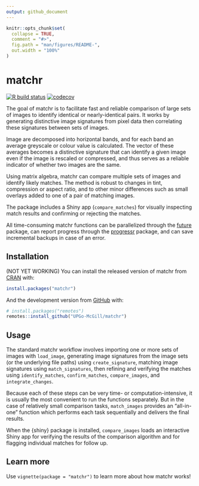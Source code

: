 ```yaml
---
output: github_document
---
```


<!-- README.md is generated from README.Rmd. Please edit that file -->

```r
knitr::opts_chunk$set(
  collapse = TRUE,
  comment = "#>",
  fig.path = "man/figures/README-",
  out.width = "100%"
)
```

# matchr

<!-- badges: start -->
[![R build status](https://github.com/UPGo-McGill/matchr/workflows/R-CMD-check/badge.svg)](https://github.com/UPGo-McGill/matchr/actions)
[![codecov](https://codecov.io/gh/UPGo-McGill/matchr/branch/master/graph/badge.svg)](https://codecov.io/gh/UPGo-McGill/matchr)
<!-- badges: end -->

The goal of matchr is to facilitate fast and reliable comparison of large sets of images to identify identical or nearly-identical pairs. It works by generating distinctive image signatures from pixel data then correlating these signatures between sets of images.

Image are decomposed into horizontal bands, and for each band an average greyscale or colour value is calculated. The vector of these averages becomes a distinctive signature that can identify a given image even if the image is rescaled or compressed, and thus serves as a reliable indicator of whether two images are the same.

Using matrix algebra, matchr can compare multiple sets of images and identify likely matches. The method is robust to changes in tint, compression or aspect ratio, and to other minor differences such as small overlays added to one of a pair of matching images.

The package includes a Shiny app (`compare_matches`) for visually inspecting match results and confirming or rejecting the matches.

All time-consuming matchr functions can be parallelized through the [future](https://cran.r-project.org/web/packages/future/vignettes/future-1-overview.html) package, can report progress through the [progressr](https://cran.r-project.org/web/packages/progressr/vignettes/progressr-intro.html) package, and can save incremental backups in case of an error.

## Installation

(NOT YET WORKING) You can install the released version of matchr from [CRAN](https://CRAN.R-project.org) with:

``` r
install.packages("matchr")
```

And the development version from [GitHub](https://github.com/) with:

``` r
# install.packages("remotes")
remotes::install_github("UPGo-McGill/matchr")
```

## Usage

The standard matchr workflow involves importing one or more sets of images with `load_image`, generating image signatures from the image sets (or the underlying file paths) using `create_signature`, matching image signatures using `match_signatures`, then refining and verifying the matches using `identify_matches`, `confirm_matches`, `compare_images`, and `integrate_changes`.

Because each of these steps can be very time- or computation-intensive, it is usually the most convenient to run the functions separately. But in the case of relatively small comparison tasks, `match_images` provides an "all-in-one" function which performs each task sequentially and delivers the final results.

When the {shiny} package is installed, `compare_images` loads an interactive Shiny app for verifying the results of the comparison algorithm and for flagging individual matches for follow up.

## Learn more

Use `vignette(package = "matchr")` to learn more about how matchr works!
